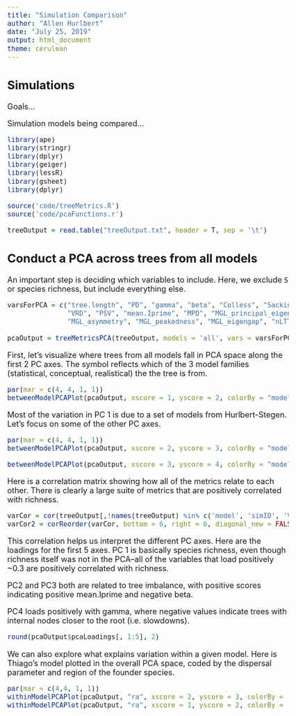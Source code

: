 ```yaml
---
title: "Simulation Comparison"
author: "Allen Hurlbert"
date: "July 25, 2019"
output: html_document
theme: cerulean
---
```


<style type="text/css">

body{ /* Normal */
      font-size: 18px;
}
</style>

## Simulations

Goals...

Simulation models being compared...

```r
library(ape)
library(stringr)
library(dplyr)
library(geiger)
library(lessR)
library(gsheet)
library(dplyr)

source('code/treeMetrics.R')
source('code/pcaFunctions.r')

treeOutput = read.table("treeOutput.txt", header = T, sep = '\t')

```

## Conduct a PCA across trees from all models

An important step is deciding which variables to include. Here, we exclude `S` or species richness, but include everything else.

```r
varsForPCA = c("tree.length", "PD", "gamma", "beta", "Colless", "Sackin", "Yule.PDA.ratio", "MRD",
               "VRD", "PSV", "mean.Iprime", "MPD", "MGL_principal_eigenvalue",
               "MGL_asymmetry", "MGL_peakedness", "MGL_eigengap", "nLTT_stat")

pcaOutput = treeMetricsPCA(treeOutput, models = 'all', vars = varsForPCA)
```

First, let's visualize where trees from all models fall in PCA space along the first 2 PC axes. The symbol reflects which of the 3 model families (statistical, conceptual, realistical) the the tree is from. 
```r

par(mar = c(4, 4, 1, 1))
betweenModelPCAPlot(pcaOutput, xscore = 1, yscore = 2, colorBy = "model", pchBy = "ModelFamily", cex = 1.3)

```

Most of the variation in PC 1 is due to a set of models from Hurlbert-Stegen. Let's focus on some of the other PC axes.

```r
par(mar = c(4, 4, 1, 1))
betweenModelPCAPlot(pcaOutput, xscore = 2, yscore = 3, colorBy = "model", pchBy = "ModelFamily", cex = 1.3)

betweenModelPCAPlot(pcaOutput, xscore = 3, yscore = 4, colorBy = "model", pchBy = "ModelFamily", cex = 1.3)
```

Here is a correlation matrix showing how all of the metrics relate to each other. There is clearly a large suite of metrics that are positively correlated with richness.

``` r

varCor = cor(treeOutput[,!names(treeOutput) %in% c('model', 'simID', 'VPD')], use = "pairwise.complete.obs")
varCor2 = corReorder(varCor, bottom = 6, right = 6, diagonal_new = FALSE)

```

This correlation helps us interpret the different PC axes. Here are the loadings for the first 5 axes. PC 1 is basically species richness, even though richness itself was not in the PCA--all of the variables that load positively ~0.3 are positively correlated with richness.

PC2 and PC3 both are related to tree imbalance, with positive scores indicating positive mean.Iprime and negative beta.

PC4 loads positively with gamma, where negative values indicate trees with internal nodes closer to the root (i.e. slowdowns).
```r
round(pcaOutput$pcaLoadings[, 1:5], 2)
```


We can also explore what explains variation within a given model. Here is Thiago's model plotted in the overall PCA space, coded by the dispersal parameter and region of the founder species.

``` r
par(mar = c(4,4, 1, 1))
withinModelPCAPlot(pcaOutput, "ra", xscore = 2, yscore = 3, colorBy = 'Dispersal', pchBy = 'Founder')
withinModelPCAPlot(pcaOutput, "ra", xscore = 1, yscore = 2, colorBy = 'Dispersal', pchBy = 'Founder')

```


